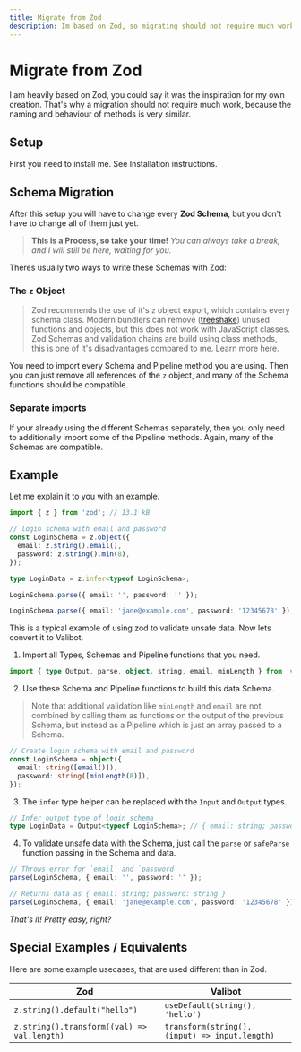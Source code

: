 ```yaml
---
title: Migrate from Zod
description: Im based on Zod, so migrating should not require much work, because the naming and behaviour of methods is very similar.
---
```



# Migrate from Zod

I am heavily based on Zod, you could say it was the inspiration for my own creation. That's why a migration should not require much work, because the naming and behaviour of methods is very similar.

## Setup

First you need to install me. See <Link href="/guides/installation/">Installation instructions</Link>.

## Schema Migration

After this setup you will have to change every **Zod Schema**,
but you don't have to change all of them just yet.

> **This is a Process, so take your time!** *You can always take a break, and I will still be here, waiting for you.*

Theres usually two ways to write these Schemas with Zod:

### The `z` Object

> Zod recommends the use of it's `z` object export, which contains every schema class. Modern bundlers can remove ([treeshake](https://developer.mozilla.org/en-US/docs/Glossary/Tree_shaking)) unused functions and objects, but this does not work with JavaScript classes. Zod Schemas and validation chains are build using class methods,  this is one of it's disadvantages compared to me. Learn more <Link href="/guides/comparison/">here</Link>.

You need to import every Schema and <Link href="/guides/pipelines/">Pipeline</Link> method you are using. Then you can just remove all references of the `z` object, and many of the Schema functions should be compatible.

### Separate imports

If your already using the different Schemas separately, then you only need to additionally import some of the <Link href="/guides/pipelines/">Pipeline</Link> methods. Again, many of the Schemas are compatible.

## Example

Let me explain it to you with an example.

```ts
import { z } from 'zod'; // 13.1 kB

// login schema with email and password
const LoginSchema = z.object({
  email: z.string().email(),
  password: z.string().min(8),
});

type LoginData = z.infer<typeof LoginSchema>;

LoginSchema.parse({ email: '', password: '' });

LoginSchema.parse({ email: 'jane@example.com', password: '12345678' });
```

This is a typical example of using zod to validate unsafe data. Now lets convert it to Valibot.

1. Import all Types, Schemas and <Link href="/guides/pipelines/">Pipeline</Link> functions that you need.

```ts
import { type Output, parse, object, string, email, minLength } from 'valibot'; // 0.76 kB
```

2. Use these Schema and <Link href="/guides/pipelines/">Pipeline</Link> functions to build this data Schema.

> Note that additional validation like <Link href="/api/minLength">`minLength`</Link> and <Link href="/api/email">`email`</Link> are not combined by calling them as functions on the output of the previous Schema, but instead as a <Link href="/guides/pipelines/">Pipeline</Link> which is just an array passed to a Schema.

```ts
// Create login schema with email and password
const LoginSchema = object({
  email: string([email()]),
  password: string([minLength(8)]),
});
```

3. The `infer` type helper can be replaced with the <Link href="/api/Input">`Input`</Link> and <Link href="/api/Output">`Output`</Link> types.

```ts
// Infer output type of login schema
type LoginData = Output<typeof LoginSchema>; // { email: string; password: string }
```

4. To validate unsafe data with the Schema, just call the <Link href="/api/parse">`parse`</Link> or <Link href="/api/safeParse">`safeParse`</Link> function passing in the Schema and data.

```ts
// Throws error for `email` and `password`
parse(LoginSchema, { email: '', password: '' });

// Returns data as { email: string; password: string }
parse(LoginSchema, { email: 'jane@example.com', password: '12345678' });
```

*That's it! Pretty easy, right?*

## Special Examples / Equivalents

Here are some example usecases, that are used different than in Zod.

| Zod     | Valibot |
| ----------- | ---------------- |
| `z.string().default("hello")` | `useDefault(string(), 'hello') ` |
| `z.string().transform((val) => val.length)` | `transform(string(), (input) => input.length)` |
